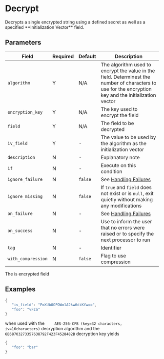 
# Decrypt

<Synopsis>
Decrypts a single encrypted string using a defined secret as well as a specified **Initialization Vector** field.
</Synopsis>

## Parameters

|Field|Required|Default|Description|
|---|---|---|---|
|`algorithm`|Y|N/A|The algorithm used to encrypt the value in the field. Determinest the number of characters to use for the encryption key and the initialization vector|
|`encryption_key`|Y|N/A|The key used to encrypt the field|
|`field`|Y|N/A|The field to be decrypted|
|`iv_field`|Y|-|The value to be used by the algorithm as the initialization vector|
|`description`|N|-|Explanatory note|
|`if`|N|-|Execute on this condition|
|`ignore_failure`|N|`false`|See [Handling Failures](../handling-failures.mdx)|
|`ignore_missing`|N|`false`|If `true` and `field` does not exist or is `null`, exit quietly without making any modifications|
|`on_failure`|N|-|See [Handling Failures](../handling-failures.mdx)|
|`on_success`|N|-|Use to inform the user that no errors were raised or to specify the next processor to run|
|`tag`|N|-|Identifier|
|`with_compression`|N|`false`|Flag to use compression|

The is encrypted field

## Examples

```js
{
   "iv_field": "FmXUb0OPOWm1A2kw6diKYw==",
   "foo": "vFza"
}
```

when used with the `	AES-256-CFB (key=32 characters, iv=16characters)` decryption algorithm and the `6B58703273357638792F423F4528482B` decryption key yields

```js
{
   "foo": "bar"
}
```

